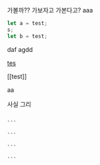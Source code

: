 가볼까??
가보자고
가본다고?
aaa


<CopyCode />

```js
let a = test;
s;
let b = test;
```

daf
agdd

[tes](../test)

[[test]]

aa

사실 그리

````

```

```

```

```
````
